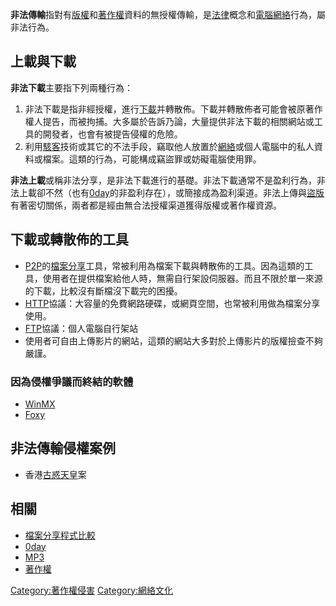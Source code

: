 {{article issues
|
{{Expand|time=2010-03-22T06:56:41+00:00}}
{{Expert|1=法律|time=2010-03-22T06:56:41+00:00}}
{{Npov|time=2010-03-22T06:56:41+00:00}}
{{Unreferenced|time=2010-03-22T06:56:41+00:00}}
}}
{{legal}}
'''非法傳輸'''指對有[[版權|版權]]和[[著作權|著作權]]資料的無授權傳輸，是[[法律|法律]]概念和[[電腦網絡|電腦網絡]]行為，屬非法行為。

==上載與下載==
{{See|上載與下載}}
'''非法下載'''主要指下列兩種行為：
#非法下載是指非經授權，進行[[下載|下載]]并轉散佈。下載并轉散佈者可能會被原著作權人提告，而被拘捕。大多屬於告訴乃論，大量提供非法下載的相關網站或工具的開發者，也會有被提告侵權的危險。
#利用[[駭客|駭客]]技術或其它的不法手段，竊取他人放置於[[網絡|網絡]]或個人電腦中的私人資料或檔案。這類的行為，可能構成竊盜罪或妨礙電腦使用罪。

'''非法上載'''或稱非法分享，是非法下載進行的基礎。非法下載通常不是盈利行為，非法上載卻不然（也有[[0day|0day]]的非盈利存在），或簡接成為盈利渠道。非法上傳與[[盜版|盜版]]有著密切關係，兩者都是經由無合法授權渠道獲得版權或著作權資源。

==下載或轉散佈的工具==
*[[點對點技術|P2P]]的[[檔案分享|檔案分享]]工具，常被利用為檔案下載與轉散佈的工具。因為這類的工具，使用者在提供檔案給他人時，無需自行架設伺服器。而且不限於單一來源的下載，比較沒有斷檔沒下載完的困擾。
*[[HTTP|HTTP]]協議：大容量的免費網路硬碟，或網頁空間，也常被利用做為檔案分享使用。
*[[FTP|FTP]]協議：個人電腦自行架站
*使用者可自由上傳影片的網站，這類的網站大多對於上傳影片的版權撿查不夠嚴謹。

===因為侵權爭議而終結的軟體===
*[[WinMX|WinMX]]
*[[Foxy|Foxy]]

==非法傳輸侵權案例==
*香港[[古惑天皇|古惑天皇]]案

==相關==
*[[檔案分享程式比較|檔案分享程式比較]]
*[[0day|0day]]
*[[MP3|MP3]]
*[[著作權|著作權]]

[[Category:著作權侵害|Category:著作權侵害]]
[[Category:網絡文化|Category:網絡文化]]